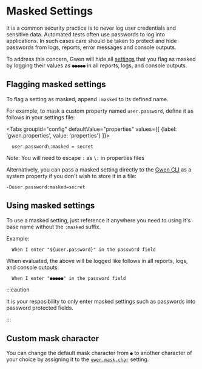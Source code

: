 
# Masked Settings

It is a common security practice is to never log user credentials and sensitive data. Automated tests often use passwords to log into applications. In such cases care should be taken to protect and hide passwords from logs, reports, error messages and console outputs.

To address this concern, Gwen will hide all [settings](/docs/settings/overview) that you flag as masked by logging their values as `●●●●●` in all reports, logs, and console outputs. 

## Flagging masked settings

To flag a setting as masked, append `:masked` to its defined name.

For example, to mask a custom property named `user.password`, define it as follows in your settings file:

<Tabs
  groupId="config"
  defaultValue="properties"
  values={[
    {label: 'gwen.properties', value: 'properties'}
  ]}>

  <TabItem value="properties">

  ```properties
    user.password\:masked = secret
  ```

  *Note*: You will need to escape `:` as `\:` in properties files

  </TabItem>

  </Tabs>

Alternatively, you can pass a masked setting directly to the [Gwen CLI](/docs/cli/launcher) as a system property if you don't wish to store it in a file:

```shell
-Duser.password:masked=secret
```

## Using masked settings

To use a masked setting, just reference it anywhere you need to using it's base name without the `:masked` suffix.

Example:

```gherkin
  When I enter "${user.password}" in the password field
```

When evaluated, the above will be logged like follows in all reports, logs, and console outputs:

```gherkin
  When I enter "●●●●●" in the password field
```

:::caution

It is your resposibility to only enter masked settings such as passwords into password protected fields. 

:::

## Custom mask character

You can change the default mask character from `●` to another character of your choice by assigning it to the [`gwen.mask.char`](/docs/settings/reference#gwen-mask-char) setting.
